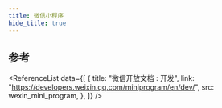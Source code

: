 ```yaml
---
title: 微信小程序
hide_title: true
---
```



<FeatureIcon src={wexin_mini_program} title="微信小程序" />
<LinkList
  data={[
    {
      title: "配置文件",
      link: "/docs/wexin-mini-program/configuration",
      src: wexin_mini_program,
    },
    {
      title: "自定义组件",
      link: "/docs/wexin-mini-program/custom-components",
      src: wexin_mini_program,
    },
    {
      title: "WXML",
      link: "/docs/wexin-mini-program/wxml",
      src: wexin_mini_program,
    },
    {
      title: "WXSS",
      link: "/docs/wexin-mini-program/wxss",
      src: wexin_mini_program,
    },
    {
      title: "API",
      link: "/docs/wexin-mini-program/api",
      src: wexin_mini_program,
    },
    {
      title: "解决方案",
      link: "/docs/wexin-mini-program/solutions",
      src: wexin_mini_program,
    },
    {
      title: "第三方组件",
      link: "/docs/wexin-mini-program/third-party-components",
      src: wexin_mini_program,
    },
    {
      title: "运维",
      link: "/docs/wexin-mini-program/operation-and-maintenance",
      src: wexin_mini_program,
    },
  ]}
/>

## 参考

<ReferenceList
  data={[
    {
      title: "微信开放文档 : 开发",
      link: "https://developers.weixin.qq.com/miniprogram/en/dev/",
      src: wexin_mini_program,
    },
  ]}
/>
